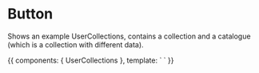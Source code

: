 
<Meta title="Components / User Collections" component={UserCollections} />

# Button

<ArgsTable of={UserCollections} />

Shows an example UserCollections, contains a collection and a catalogue (which is a collection with different data).

<Canvas>
  <Story name="User Collections">
    {{
        components: { UserCollections },
        template: `
          <user-collections/>
          `
    }}
  </Story>
</Canvas>